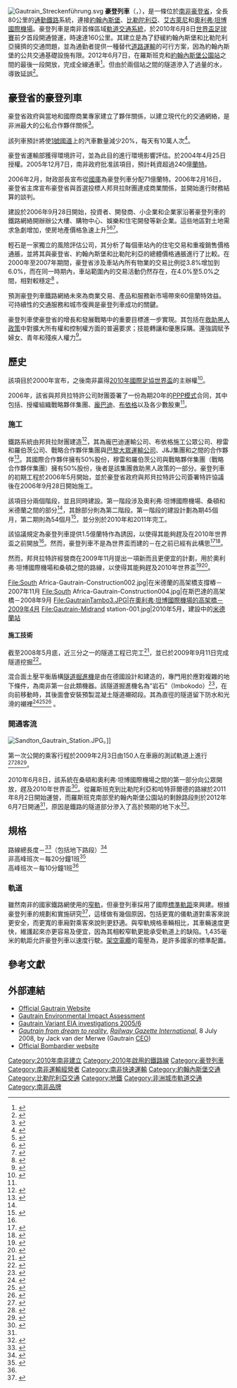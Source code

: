 {{NoteTA
| G1 = Country
}}
{{Infobox public transit
|box_width                   =
|name                        = 豪登列車
|image                       = Gautrain logo.svg
|alt                         =
|imagesize                   = 
|image2                      = Gautrain..., O R Tambo Intl Airport South Africa.jpg
|imagesize2                  =
|caption                     =
|owner                       = {{le|豪登省政府|Government of Gauteng}}
|locale                      = {{ZAF}}[[豪登省|豪登省]]
|transit_type                = [[通勤鐵路|通勤鐵路]]
|lines                       =
|stations                    = 10 
|ridership                   =
|annual_ridership            =
|chief_executive             = 
|headquarters                = 
|website                     = www.gautrain.co.za
|callcentre                  =
|began_operation             = 2012年6月7日
|operation_will_start        = 
|operator                    = 邦貝拉運營公司（[[巴黎大眾運輸公司|巴黎大眾運輸公司]]）
|marks                       =
|vehicles                    = 24組[[龐巴迪運輸|龐巴迪]]{{le|電力之星|Electrostar}}列車<ref>{{cite web
 |url         = http://newsroom.gautrain.co.za/2010/12/gautrain-completes-its-last-rail-car/
 |title       = Gautrain Completes its Last Rail Car
 |accessdate  = 2011-01-17
 |work        = Official Gautrain Website
 |deadurl     = yes
 |archiveurl  = https://archive.is/20130421233258/http://newsroom.gautrain.co.za/2010/12/gautrain-completes-its-last-rail-car/
 |archivedate = 2013-04-21
}}</ref>
|train_length                =
|headway                     = 
|system_length               = {{convert|80|km|abbr=off}}
|notrack                     =
|track_gauge                 = {{track gauge|1435mm}}標準軌
|ogauge                      =
|minimum_radius_of_curvature = <!-- {{convert|0|ft|0|in|mm|0}} -->
|el                          = 25kV交流電
|average_speed               = <!-- {{convert|0|mph|km/h|abbr=on}} -->
|top_speed                   = 160公里/小時（99英里/小時）
|map                         = {{豪登列車RDT|inline=1}}
|map_name                    = 
|map_state                   = 
}}

[[File:Gautrain_Streckenführung.svg|thumb]]
'''豪登列車'''（{{lang-af|Gautrein}}，{{lang-en|Gautrain}}），是一條位於[[南非|南非]][[豪登省|豪登省]]，全長80公里的[[通勤鐵路|通勤鐵路]]系統，連接[[約翰內斯堡|約翰內斯堡]]、[[比勒陀利亞|比勒陀利亞]]、[[艾古萊尼|艾古萊尼]]和[[奧利弗·坦博國際機場|奧利弗·坦博國際機場]]。豪登列車是南非首條區域[[軌道交通系統|軌道交通系統]]，於2010年6月8日[[2010年世界盃足球賽|世界盃足球賽]]前夕首段開通營運，時速達160公里。其建立是為了舒緩約翰內斯堡和比勒陀利亞擁擠的交通問題，並為通勤者提供一種替代[[道路運輸|道路運輸]]的可行方案，因為約翰內斯堡的公共交通基礎設施有限。2012年6月7日，在羅斯班克和[[約翰內斯堡公園站|約翰內斯堡公園站]]之間的最後一段開放，完成全線通車<ref name="park-open">{{cite news |title=Gautrain Park Station opens |newspaper=Independent Online |agency=SAPA |date=6 June 2017 |url=http://www.iol.co.za/news/south-africa/gauteng/gautrain-park-station-opens-1.1313228 |accessdate=2019-03-12 |archive-date=2015-11-20 |archive-url=https://web.archive.org/web/20151120145108/http://www.iol.co.za/news/south-africa/gauteng/gautrain-park-station-opens-1.1313228 |dead-url=no }}</ref>。但由於兩個站之間的隧道滲入了過量的水，導致延誤<ref>{{cite news |title=Gautrain: Joburg to Pretoria line ready |newspaper=Business Report |date=28 July 2011 |url=http://www.iol.co.za/business/business-news/gautrain-joburg-to-pretoria-line-ready-1.1107888 |accessdate=28 July 2011 |archive-date=2012-10-23 |archive-url=https://web.archive.org/web/20121023220310/http://www.iol.co.za/business/business-news/gautrain-joburg-to-pretoria-line-ready-1.1107888 |dead-url=no }}</ref>。

== 豪登省的豪登列車 ==
豪登省政府與當地和國際商業專家建立了夥伴關係，以建立現代化的交通網絡，是非洲最大的公私合作夥伴關係<ref>{{cite web
 |title       = Gautrain moves forward with the 'big lady'
 |publisher   = The Good News South Africa
 |url         = http://www.sagoodnews.co.za/infrastructure/gautrain_moves_forward_with_the_big_lady.html
 |deadurl     = yes
 |archiveurl  = https://web.archive.org/web/20071217033756/http://www.sagoodnews.co.za/infrastructure/gautrain_moves_forward_with_the_big_lady.html
 |archivedate = 2007-12-17
 |access-date = 2019-03-12
}}</ref>。

該列車預計將使[[1號國道_(南非)|1號國道]]{{le|本·舒曼高速公路|Ben Schoeman Freeway}}上的汽車數量減少20%，每天有10萬人次<ref name=whyrr>{{cite web
  |url= http://www.gautrain.co.za/index.php?ct=1&pid=253&fid=2&click=1
  |title= Why a rapid rail system?
  |accessdate= 2008-03-29
  |work= Official Gautrain Website
  |archiveurl= https://web.archive.org/web/20071103132555/http://www.gautrain.co.za/index.php?ct=1&pid=253&fid=2&click=1
  |archivedate= 2007-11-03
  |dead-url= no
  }}</ref>。

豪登省運輸部獲得環境許可，並為此目的進行環境影響評估。於2004年4月25日授權。2005年12月7日，南非政府批准該項目，預計耗資超過240億[[蘭特|蘭特]]。

2006年2月，財政部長{{le|特雷弗·曼紐爾|Trevor Manuel}}宣布從[[國庫|國庫]]為豪登列車分配71億蘭特。2006年2月16日，豪登省主席{{le|姆布吉馬·希拉瓦|Mbhazima Shilowa}}宣布豪登省與首選投標人邦貝拉財團達成商業關係，並開始進行財務結算的談判。

建設於2006年9月28日開始，投資者、開發商、小企業和企業家沿著豪登列車的鐵路網絡開辦辦公大樓、購物中心、娛樂和住宅開發等新企業。這些地區對土地需求急劇增加，使房地產價格急速上升<ref>{{cite news
  | last = Khumalo
  | first = Sibongile
  | title = Development rush rides on Gautrain
  | publisher = Business Report
  | date = 4 May 2008
  | url = http://www.busrep.co.za/index.php?fArticleId=4381680
  }}{{Dead link|date=2020年4月 |bot=InternetArchiveBot |fix-attempted=yes }}</ref><ref>{{cite news
  | last = Cox
  | first = Anna
  | title = Gautrain could mean big bucks for residents
  | publisher = iol.co.za
  | date = 30 July 2007
  | url = http://www.iol.co.za/index.php?click_id=13&set_id=1&art_id=vn20070730013759803C577624
  | accessdate = 2019-03-12
  | archive-date = 2009-02-08
  | archive-url = https://web.archive.org/web/20090208001827/http://www.iol.co.za/index.php?click_id=13&set_id=1&art_id=vn20070730013759803C577624
  | dead-url = no
  }}</ref><ref>{{cite news
  | title = Rosebank — future perfect
  | publisher = iafrica.com
  | date = 3 July 2008
  | url = http://property.iafrica.com/hot_property/1010700.htm
  | access-date = 2019-03-12
  | archive-url = https://web.archive.org/web/20160303195012/http://property.iafrica.com/hot_property/1010700.htm
  | archive-date = 2016-03-03
  | dead-url = yes
  }}</ref>。

輕石是一家獨立的風險評估公司，其分析了每個車站{{convert|2|to|3|km|abbr=off}}內的住宅交易和重複銷售價格通脹，並將其與豪登省、約翰內斯堡和比勒陀利亞的總體價格通脹進行了比較。在2000年至2007年期間，豪登省涉及車站{{convert|2|km|abbr=off}}內所有物業的交易比例從3.8%增加到6.0%，而在同一時期內，車站{{convert|2|and|3|km|abbr=off}}範圍內的交易活動仍然存在，在4.0%至5.0%之間，相對較穩定<ref>{{cite news
 |title       = Gautrain — Already showing impact on property prices - 27 February 2008
 |publisher   = lightstone.co.za
 |url         = http://www.lightstone.co.za/LSC/Uploads/080227PressRelaseGautrainFinal.pdf
 |format      = PDF
 |deadurl     = yes
 |archiveurl  = https://web.archive.org/web/20101219013952/http://lightstone.co.za/LSC/Uploads/080227PressRelaseGautrainFinal.pdf
 |archivedate = 2010-12-19
 |accessdate  = 2019-03-12
}}</ref><!-- Updated study: www.lightstone.co.za/LSC/Uploads/Newsletters/2010_10.pdf -->。

預測豪登列車鐵路網絡未來為商業交易、產品和服務新市場帶來60億蘭特效益。可持續性的交通服務和城市復興是豪登列車成功的關鍵。

豪登列車使豪登省的增長和發展戰略中的重要目標進一步實現。其包括在[[南非救助黑人政策|救助黑人政策]]中對擴大所有權和控制權方面的普遍要求；技能轉讓和優惠採購。還強調賦予婦女、青年和殘疾人權力<ref>{{cite news
  | last = Sapa
  | title = Monitoring group for Gautrain
  | publisher = The Mercury
  | date = 21 April 2008
  | url = http://www.themercury.co.za/index.php?fSectionId=289&fArticleId=nw20080421144326575C399369
}}</ref>。

== 歷史 ==
該項目於2000年宣布，之後南非贏得[[2010年國際足協世界盃|2010年國際足協世界盃]]的主辦權<ref name="railwaygazette1">{{Cite web |url=http://www.railwaygazette.com/news/single-view/view/gautrains-world-cup-kick-off.html |title=Railwaygazette.com |accessdate=2019-03-12 |archive-date=2020-05-17 |archive-url=https://web.archive.org/web/20200517185955/https://www.railwaygazette.com/news/single-view/view/gautrains-world-cup-kick-off.html |dead-url=no }}</ref>。

2006年，該省與邦貝拉特許公司財團簽署了一份為期20年的[[PPP模式|PPP模式]]合同，其中包括{{le|穆雷和羅伯茨控股|Murray and Roberts Holdings}}、授權組織戰略夥伴集團、[[龐巴迪運輸|龐巴迪]]、[[布依格|布依格]]以及各少數股東<ref name="railwaygazette1"/>。

=== 施工 ===
鐵路系統由邦貝拉財團建造<ref>{{cite news
  | last = Lucille
  | first = Davie
  | title = Gauteng's bullet train on track
  | publisher = SouthAfrica.info
  | date = 9 August 2005
  | url = http://www.safrica.info/doing_business/economy/infrastructure/gautrain.htm
  | accessdate = 2019-03-12
  | archive-date = 2005-03-17
  | archive-url = https://web.archive.org/web/20050317223423/http://www.safrica.info/doing_business/economy/infrastructure/gautrain.htm
  | dead-url = no
  }}</ref>，其為龐巴迪運輸公司、布依格施工公眾公司、穆雷和羅伯茨公司、戰略合作夥伴集團與[[巴黎大眾運輸公司|巴黎大眾運輸公司]]、J&J集團和{{le|南非聯合銀行集團有限公司|ABSA Group Limited|南非聯合銀行}}之間的合作夥伴<ref name="Venter">{{cite news
  | last = Venter
  | first = Irma
  | title = Gautrain CEO speaks on deadlines, costs and ticket prices
  | publisher = Engineering News
  | date = 6 March 2009
  | url = http://www.engineeringnews.co.za/article/gautrains-frequently-asked-questions-answered-by-management-agency-ceo-2009-03-06
  | accessdate = 2019-03-12
  | archive-date = 2020-05-17
  | archive-url = https://web.archive.org/web/20200517190015/https://www.engineeringnews.co.za/article/gautrains-frequently-asked-questions-answered-by-management-agency-ceo-2009-03-06
  | dead-url = no
  }}</ref>。其國際合作夥伴擁有50%股份，穆雷和羅伯茨公司與戰略夥伴集團（戰略合作夥伴集團）擁有50%股份，後者是該集團救助黑人政策的一部分。豪登列車的初期工程於2006年5月開始，並於豪登省政府與邦貝拉特許公司簽署特許協議後在2006年9月28日開始施工。

該項目分兩個階段，並且同時建設。第一階段涉及奧利弗·坦博國際機場、桑頓和米德蘭之間的部分<ref name=notcomplete2010/>，其餘部分則為第二階段。第一階段的建設計劃為期45個月，第二期則為54個月<ref name=notcomplete2010>{{cite web
  |url= http://www.engineeringnews.co.za/article.php?a_id=128320
  |title= No contract stipulating that any part of Gautrain be completed by 2010
  |accessdate= 2008-03-29
  |work= Creamer Media's Engineering News
  |first= Martin
  |last= Zhuwakinyu
  |archive-date= 2008-03-14
  |archive-url= https://web.archive.org/web/20080314225652/http://www.engineeringnews.co.za/article.php?a_id=128320
  |dead-url= no
  }}</ref>，並分別於2010年和2011年完工。

該協議規定為豪登列車提供1.5億蘭特作為誘因，以使得其能夠趕及在2010年世界盃之前開放<ref name=notcomplete2010/>。然而，豪登列車不是為世界盃而建的－在之前已經有此構思<ref>{{cite news
  |date= 11 October 2006
  |url= http://www.mg.co.za/article/2006-10-11-no-guarantee-gautrain-will-be-ready-for-2010
  |title= No guarantee Gautrain will be ready for 2010
  |work= Mail & Guardian
  |publisher= Mail & Guardian
  |accessdate= 2019-03-12
  |archive-date= 2016-03-03
  |archive-url= https://web.archive.org/web/20160303181712/http://mg.co.za/article/2006-10-11-no-guarantee-gautrain-will-be-ready-for-2010
  |dead-url= no
  }}</ref><ref>{{cite web
  |url= http://www.gautrain.co.za/newsroom/2005/11/statement-by-jack-vd-merwe/
  |title= Statement by Jack vd Merwe
  |accessdate= 2011-01-18
  |work= Official Gautrain Website
  |archive-date= 2011-07-20
  |archive-url= https://web.archive.org/web/20110720112708/http://www.gautrain.co.za/newsroom/2005/11/statement-by-jack-vd-merwe/
  |dead-url= no
  }}</ref>。

然而，邦貝拉特許經營商在2009年11月提出一項新而且更便宜的計劃，用於奧利弗·坦博國際機場和桑頓之間的路線，以使得其能夠趕及2010年世界盃<ref>{{cite news
 |date= 18 January 2011
 |url= http://www.gautrain.co.za/newsroom/2009/11/gautrain-route-between-or-tambo-international-airport-and-sandton-may-be-ready-for-2010-soccer-world-cup/
 |title= Gautrain route between OR Tambo International Airport and Sandton may be ready for 2010 Soccer World Cup
 |work= Official Gautrain Website
 |accessdate= 2019-03-12
 |archive-date= 2012-05-08
 |archive-url= https://web.archive.org/web/20120508063609/http://www.gautrain.co.za/newsroom/2009/11/gautrain-route-between-or-tambo-international-airport-and-sandton-may-be-ready-for-2010-soccer-world-cup/
 |dead-url= no
 }}</ref><ref>{{cite news
 |last = Newmarch
 |first = Jocelyn
 |date = 18 November 2009
 |url = http://www.businessday.co.za/articles/Content.aspx?id=87393
 |title = Bombela in bid to meet World Cup deadline
 |work = Business Day
 |accessdate = 2019-03-12
 |archive-date = 2012-02-22
 |archive-url = https://web.archive.org/web/20120222050928/http://www.businessday.co.za/articles/Content.aspx?id=87393
 |dead-url = no
 }}</ref>。

<gallery caption="施工" mode=packed heights=150>
File:South Africa-Gautrain-Construction002.jpg|在米德蘭的高架橋支撐樁－2007年11月
File:South Africa-Gautrain-Construction004.jpg|在斯巴達的高架橋－2008年9月
File:GautrainTambo3.JPG|在奧利弗·坦博國際機場的高架橋－2009年4月
File:Gautrain-Midrand station-001.jpg|2010年5月，建設中的[[米德蘭站|米德蘭站]]
</gallery>

==== 施工技術 ====
截至2008年5月底，近三分之一的隧道工程已完工<ref>{{cite news
  | last = Venter
  | first = Irma
  | title = Nearly a third of Gautrain tunnel work completed
  | publisher = Engineering News Online
  | date = 6 June 2008
  | url = http://www.engineeringnews.co.za/article.php?a_id=134283
  | accessdate = 2019-03-12
  | archive-date = 2009-02-08
  | archive-url = https://web.archive.org/web/20090208025523/http://www.engineeringnews.co.za/article.php?a_id=134283
  | dead-url = no
  }}</ref>，並已於2009年9月11日完成隧道挖掘<ref>{{cite web
  |url= http://www.gautrain.co.za/construction/2009/09/gautrain-celebrates-major-milestone-as-155km-tunnel-is-completed/
  |title= Gautrain celebrates major milestone as 15,5km tunnel is completed
  |accessdate= 2011-01-18
  |work= Official Gautrain Website
  |archive-date= 2011-07-20
  |archive-url= https://web.archive.org/web/20110720112841/http://www.gautrain.co.za/construction/2009/09/gautrain-celebrates-major-milestone-as-155km-tunnel-is-completed/
  |dead-url= no
  }}</ref>。

混合面土壓平衡盾構[[隧道掘進機|隧道掘進機]]是由{{le|海瑞克|Herrenknecht}}在德國設計和建造的，專門用於應對複雜的地下條件，為南非第一台此類機器。該隧道掘進機名為“岩石”（Imbokodo）<ref>{{cite news
 |last        = Davie
 |first       = Lucille
 |title       = Gautrain rock arrives for duty
 |publisher   = City of Johannesburg website. Retrieved 2010-05-11.
 |date        = 14 December 2007
 |url         = http://www.joburg.org.za/content/view/2005/213/
 |deadurl     = yes
 |archiveurl  = https://web.archive.org/web/20090715062914/http://www.joburg.org.za/content/view/2005/213/
 |archivedate = 2009-07-15
 |accessdate  = 2019-03-12
}}</ref>，在向前移動時，其後面會安裝預製混凝土隧道襯砌段。其為{{convert|6.8|m|ftin|abbr=off}}直徑的隧道留下防水和光滑的襯裡<ref>{{cite news
  | last = Venter
  | first = Irma
  | title = Tunnel-boring machine embarks on 14-month odyssey
  | publisher = Engineering News Online
  | date = 18 January 2008
  | url = http://www.engineeringnews.co.za/article.php?a_id=123966
  | accessdate = 2019-03-12
  | archive-date = 2009-02-08
  | archive-url = https://web.archive.org/web/20090208024635/http://www.engineeringnews.co.za/article.php?a_id=123966
  | dead-url = no
  }}</ref><ref>{{cite news
  | last = Erasmus
  | first = Janine
  | title = Gautrain steaming ahead
  | publisher = MediaClubSouthAfrica.com
  | date = 17 June 2008
  | url = http://www.mediaclubsouthafrica.com/index.php?option=com_content&view=article&id=508:gautrain130608&catid=45:economy_news&Itemid=55
  | accessdate = 2019-03-12
  | archive-date = 2016-03-07
  | archive-url = https://web.archive.org/web/20160307142744/http://mediaclubsouthafrica.com/index.php?catid=45:economy_news&id=508:gautrain130608&itemid=55&option=com_content&view=article
  | dead-url = no
  }}</ref><ref>{{cite news
  | last = van der Merwe
  | first = Christy
  | title = Gautrain to start tunnelling with ‘Imbokodo' machine in January
  | publisher = Engineering News Online
  | date = 13 December 2007
  | url = http://www.engineeringnews.co.za/article.php?a_id=123665
  | accessdate = 2019-03-12
  | archive-date = 2009-02-08
  | archive-url = https://web.archive.org/web/20090208030404/http://www.engineeringnews.co.za/article.php?a_id=123665
  | dead-url = no
  }}</ref><!-- To be updated: Start date, end date, distance ({{convert|2885|m|abbr=on}}, http://www.gautrain.co.za/index.php?pid=1998), http://www.gautrain.co.za/index.php?pid=1913 -->。

=== 開通客流 ===
[[File:Sandton_Gautrain_Station.JPG|thumb]]。]]

第一次公開的乘客行程於2009年2月3日由150人在車廠的{{convert|3|km|0|abbr=off}}測試軌道上進行<ref>{{cite news
 |url   = http://www.sowetan.co.za/News/Article.aspx?id=931497
 |title = Gautrain’s first historic journey
 |date  = 4 February 2009
 |first = Louise
 |last  = McAuliffe
 |work  = Sowetan
}}{{dead link|date=October 2017 |bot=InternetArchiveBot |fix-attempted=yes }}</ref><ref>{{cite news
 |url   = http://www.thetimes.co.za/News/Article.aspx?id=931746
 |title = First Gautrain taken out of wraps
 |date  = 4 February 2009
 |first = Sally
 |last  = Evans
 |work  = The Times
}}{{dead link|date=October 2017 |bot=InternetArchiveBot |fix-attempted=yes }}</ref><ref>{{cite news
 |url         = http://www.joburg.org.za/content/view/3455/266/
 |title       = Smooth first ride on Gautrain
 |accessdate  = 2009-02-04
 |first       = Lucille
 |last        = Davie
 |date        = 4 February 2009
 |work        = City of Johannesburg
 |deadurl     = yes
 |archiveurl  = https://web.archive.org/web/20090205150625/http://www.joburg.org.za/content/view/3455/266/
 |archivedate = 2009-02-05
}}</ref>。

2010年6月8日，該系統在桑頓和奧利弗·坦博國際機場之間的第一部分向公眾開放，趕及2010年世界盃<ref>{{cite news
  |url=https://www.theguardian.com/world/2010/jun/08/gautrain-africa-high-speed-train
  |location=London
  |work=The Guardian
  |title=Welcome aboard the Gautrain, Africa's first high-speed urban train
  |first=David
  |last=Smith
  |date=8 June 2010
  |accessdate=2019-03-12
  |archive-date=2020-05-17
  |archive-url=https://web.archive.org/web/20200517190123/https://www.theguardian.com/world/2010/jun/08/gautrain-africa-high-speed-train
  |dead-url=no
  }}</ref>。從羅斯班克到比勒陀利亞和哈特菲爾德的路線於2011年8月2日開始運營，而羅斯班克南部至約翰內斯堡公園站的剩餘路段則於2012年6月7日開通<ref name="park-open" />，原因是鐵路的隧道部分滲入了高於預期的地下水<ref>{{cite web|last=Venter|first=Irma|title=Phase two of Gautrain to open on August 2 − but only to Rosebank|url=http://www.polity.org.za/article/gautrain-2011-07-28|work=Polity.org.za|publisher=Creamer Media|accessdate=29 April 2013|archive-date=2020-05-17|archive-url=https://web.archive.org/web/20200517190134/https://www.polity.org.za/article/gautrain-2011-07-28|dead-url=no}}</ref>。

== 規格 ==
路線總長度－{{convert|80|km|mi|abbr=off}}<ref>{{Cite web |url=http://www.railwaygazette.com/news/single-view/view/gautrain-from-dream-to-reality.html |title=Railwaygazette.com |accessdate=2019-03-12 |archive-date=2009-12-19 |archive-url=https://web.archive.org/web/20091219081206/http://www.railwaygazette.com/news/single-view/view/gautrain-from-dream-to-reality.html |dead-url=no }}</ref>（包括{{convert|15|km|mi|abbr=off}}地下路段）<ref>{{cite web
 |url          = http://www.bombela.com/projectDetails.asp
 |title        = Project details
 |work         = Official Bombela Website
 |accessdate   = 2011-08-02
 |archive-url  = https://web.archive.org/web/20110911004744/http://www.bombela.com/projectDetails.asp
 |archive-date = 2011-09-11
 |dead-url     = yes
}}</ref><br>
非高峰班次－每20分鐘1班<ref name=timetable>{{cite web
  |url=http://join.gautrain.co.za/Assets/Download/Gautrain_Guide.pdf
  |title=Gautrain Guide
  |work=Official Gautrain Website
  |accessdate=2011-08-02
  |archive-date=2011-09-02
  |archive-url=https://web.archive.org/web/20110902015036/http://join.gautrain.co.za/Assets/Download/Gautrain_Guide.pdf
  |dead-url=no
  }}</ref><br>
高峰班次－每10分鐘1班<ref name=timetable/>

=== 軌道 ===
雖然南非的國家鐵路網使用{{RailGauge|1067mm}}的[[三英尺六英寸鐵軌|窄軌]]，但豪登列車採用了{{RailGauge|1435mm}}國際[[標準軌距|標準軌距]]來興建。根據豪登列車的規劃和實施研究<ref>{{cite web
  | title=Gautrain Rapid Rail Link: Planning and Implementation Study
  | accessdate=2008-03-21
  | url=http://www.gautrain.co.za/contents/Tech%20Rep%202%204%20GAUGE%20Data%20Room%20Rev0.pdf
  | format=PDF
  | work=Official Gautrain Website
  | archive-date=2015-09-24
  | archive-url=https://web.archive.org/web/20150924020930/http://www.gautrain.co.za/contents/Tech%20Rep%202%204%20GAUGE%20Data%20Room%20Rev0.pdf
  | dead-url=no
  }}</ref>，這樣做有幾個原因，包括更寬的儀軌道對乘客來說更安全，而更寬的車廂對乘客來說則更舒適。與窄軌規格車輛相比，其車輛速度更快，維護起來亦更容易及便宜，因為其相較窄軌更能承受軌道上的缺陷。1,435毫米的軌距允許豪登列車以{{convert|160|km/h|abbr=off}}速度行駛。[[架空電纜|架空電纜]]的電壓為{{le|25kV交流電鐵路電氣化|25 kV AC railway electrification|25kV交流電}}，是許多國家的標準配置。

== 參考文獻 ==
{{Reflist|colwidth=30em}}

== 外部連結 ==
{{Commons category|Gautrain}}
*[http://www.gautrain.co.za/ Official Gautrain Website]{{Wayback|url=http://www.gautrain.co.za/ |date=20150423071107 }}
*[https://web.archive.org/web/20081220114201/http://www.gautraineia.co.za/ Gautrain Environmental Impact Assessment]
*[https://web.archive.org/web/20060215235135/http://www.gautrain-env.co.za/index.php?fp=1  Gautrain Variant EIA investigations 2005/6]
*[https://web.archive.org/web/20091219081206/http://www.railwaygazette.com/news/single-view/view/gautrain-from-dream-to-reality.html ''Gautrain from dream to reality''], ''[[Railway_Gazette_International|Railway Gazette International]]'', 8 July 2008, by Jack van der Merwe (Gautrain [[CEO|CEO]])
*[http://www.bombardier.com/en/transportation/products-services/transportation-systems/intercity-systems/gautrain--south-africa?docID=0901260d80020578 Official Bombardier website]{{Wayback|url=http://www.bombardier.com/en/transportation/products-services/transportation-systems/intercity-systems/gautrain--south-africa?docID=0901260d80020578 |date=20120718171518 }}

{{Portal bar|南非|約翰尼斯堡|普利托利亞|城市軌道交通|南非鐵路運輸|鐵路}}

[[Category:2010年南非建立|Category:2010年南非建立]]
[[Category:2010年啟用的鐵路線|Category:2010年啟用的鐵路線]]
[[Category:豪登列車|Category:豪登列車]]
[[Category:南非運輸經營者|Category:南非運輸經營者]]
[[Category:南非快速運輸|Category:南非快速運輸]]
[[Category:約翰內斯堡交通|Category:約翰內斯堡交通]]
[[Category:比勒陀利亞交通|Category:比勒陀利亞交通]]
[[Category:地鐵|Category:地鐵]]
[[Category:非洲城市軌道交通|Category:非洲城市軌道交通]]
[[Category:南非品牌|Category:南非品牌]]